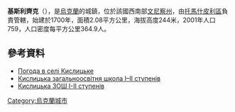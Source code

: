 {{coord|48|32|46|N|28|40|41|E|scale:30000|display=title}}

'''基斯利齊克'''（{{lang-uk|Кислицьке}}），是[[烏克蘭|烏克蘭]]的城鎮，位於該國西南部[[文尼察州|文尼察州]]，由[[托馬什皮利區|托馬什皮利區]]負責管轄，始建於1700年，面積2.08平方公里，海拔高度244米，2001年人口759，人口密度每平方公里364.9人。

==參考資料==
* [http://weather.in.ua/ua/vinnickaja/10498 Погода в селі Кислицьке]{{Wayback|url=http://weather.in.ua/ua/vinnickaja/10498 |date=20160305100517 }}
* [http://kyslytske.ucoz.ua Кислицька загальноосвітня школа І–ІІ ступенів]{{Wayback|url=http://kyslytske.ucoz.ua/ |date=20181008082017 }}
* [http://testuvannya.com.ua/schoolsite/Vin.Tom.Kyslytske.sc Кислицька ЗОШ І-ІІ ступенів] {{Wayback|url=http://testuvannya.com.ua/schoolsite/Vin.Tom.Kyslytske.sc |date=20190302020410 }}

{{Ukraine-geo-stub}}
[[Category:烏克蘭城市|Category:烏克蘭城市]]